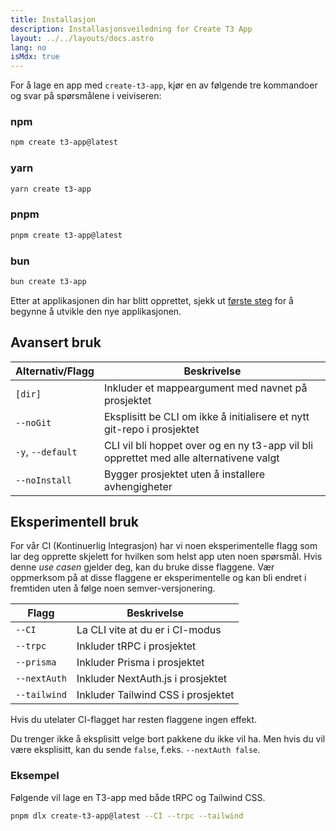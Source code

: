 ```yaml
---
title: Installasjon
description: Installasjonsveiledning for Create T3 App
layout: ../../layouts/docs.astro
lang: no
isMdx: true
---
```



For å lage en app med `create-t3-app`, kjør en av følgende tre kommandoer og svar på spørsmålene i veiviseren:

### npm

```bash
npm create t3-app@latest
```

### yarn

```bash
yarn create t3-app
```

### pnpm

```bash
pnpm create t3-app@latest
```

### bun

```bash
bun create t3-app
```

Etter at applikasjonen din har blitt opprettet, sjekk ut [første steg](/no/usage/first-steps) for å begynne å utvikle den nye applikasjonen.

## Avansert bruk

| Alternativ/Flagg  | Beskrivelse                                                                            |
| ----------------- | -------------------------------------------------------------------------------------- |
| `[dir]`           | Inkluder et mappeargument med navnet på prosjektet                                     |
| `--noGit`         | Eksplisitt be CLI om ikke å initialisere et nytt git-repo i prosjektet                 |
| `-y`, `--default` | CLI vil bli hoppet over og en ny t3-app vil bli opprettet med alle alternativene valgt |
| `--noInstall`     | Bygger prosjektet uten å installere avhengigheter                                      |

## Eksperimentell bruk

For vår CI (Kontinuerlig Integrasjon) har vi noen eksperimentelle flagg som lar deg opprette skjelett for hvilken som helst app uten noen spørsmål. Hvis denne _use casen_ gjelder deg, kan du bruke disse flaggene. Vær oppmerksom på at disse flaggene er eksperimentelle og kan bli endret i fremtiden uten å følge noen semver-versjonering.

| Flagg        | Beskrivelse                        |
| ------------ | ---------------------------------- |
| `--CI`       | La CLI vite at du er i CI-modus    |
| `--trpc`     | Inkluder tRPC i prosjektet         |
| `--prisma`   | Inkluder Prisma i prosjektet       |
| `--nextAuth` | Inkluder NextAuth.js i prosjektet  |
| `--tailwind` | Inkluder Tailwind CSS i prosjektet |

<Callout type="warning">
  Hvis du utelater CI-flagget har resten flaggene ingen effekt.
</Callout>

Du trenger ikke å eksplisitt velge bort pakkene du ikke vil ha. Men hvis du vil være eksplisitt, kan du sende `false`, f.eks. `--nextAuth false`.

### Eksempel

Følgende vil lage en T3-app med både tRPC og Tailwind CSS.

```bash
pnpm dlx create-t3-app@latest --CI --trpc --tailwind
```
